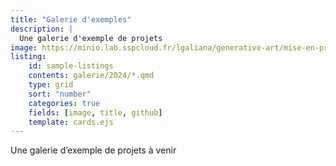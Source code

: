 ```yaml
---
title: "Galerie d'exemples"
description: |
  Une galerie d'exemple de projets
image: https://minio.lab.sspcloud.fr/lgaliana/generative-art/mise-en-prod/galerie.jfif
listing:
    id: sample-listings
    contents: galerie/2024/*.qmd
    type: grid
    sort: "number"
    categories: true
    fields: [image, title, github]
    template: cards.ejs
---
```



Une galerie d'exemple de projets à venir


::: {#sample-listings}
:::
